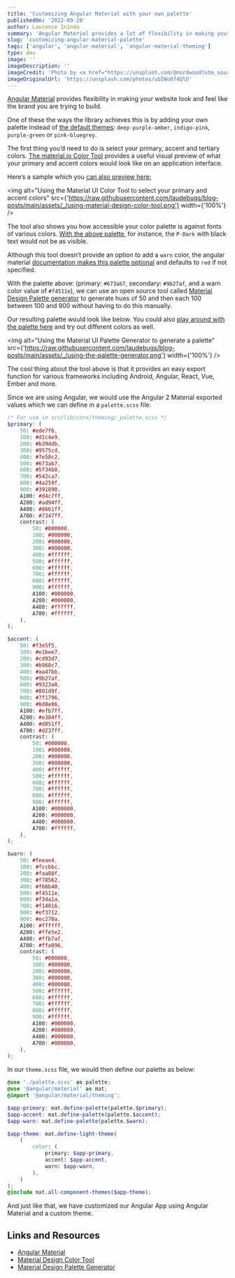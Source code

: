 ```yaml
---
title: 'Customizing Angular Material with your own palette'
publishedOn: '2022-09-28'
author: Laurence Ininda
summary: 'Angular Material provides a lot of flexibility in making your application represent your brand. In this article, we will look at how to customize the colors of Angular Material components to match your brand colors using several open source tools.'
slug: 'customizing-angular-material-palette'
tags: ['angular', 'angular-material', 'angular-material-theming']
type: dev
image: ''
imageDescription: ''
imageCredit: 'Photo by <a href="https://unsplash.com/@nordwood?utm_source=unsplash&utm_medium=referral&utm_content=creditCopyText">NordWood Themes</a> on <a href="https://unsplash.com/s/photos/design?utm_source=unsplash&utm_medium=referral&utm_content=creditCopyText">Unsplash</a>'
imageOriginalUrl: 'https://unsplash.com/photos/ubIWo074QlU'
---
```


[Angular Material](https://material.angular.io/guide/theming) provides flexibility in making your website look and feel like the brand you are trying to build.

One of these the ways the library achieves this is by adding your own palette instead of [the default themes](https://material.angular.io/guide/theming#using-a-pre-built-theme): `deep-purple-amber`, `indigo-pink`, `purple-green` or `pink-bluegrey`.

The first thing you’d need to do is select your primary, accent and tertiary colors. [The material.io Color Tool](https://material.io/resources/color/#!/) provides a useful visual preview of what your primary and accent colors would look like on an application interface.

Here’s a sample which you [can also preview here:](https://material.io/resources/color/#!/?primary.color=673AB7&secondary.color=9C27B0&view.left=0&view.right=0)

<img
    alt="Using the Material UI Color Tool to select your primary and accent colors"
    src={'https://raw.githubusercontent.com/laudebugs/blog-posts/main/assets/_/using-material-design-color-tool.png'}
    width={'100%'}
/>

The tool also shows you how accessible your color palette is against fonts of various colors. [With the above palette](https://material.io/resources/color/#!/?primary.color=673AB7&secondary.color=9b27af&view.left=1&view.right=0), for instance, the `P-Dark` with black text would not be as visible.

Although this tool doesn’t provide an option to add a `warn` color, the angular material [documentation makes this palette optional](https://material.angular.io/guide/theming#defining-a-theme) and defaults to `red` if not specified.

With the palette above: (primary: `#673ab7`, secondary: `#9b27af`, and a warn color value of `#f4511e`), we can use an open source tool called [Material Design Palette generator](https://github.com/mbitson/mcg) to generate hues of 50 and then each 100 between 100 and 900 without having to do this manually.

Our resulting palette would look like below. You could also [play around with the palette here](http://mcg.mbitson.com/#!?primary=%23673ab7&accent=%239b27af&warn=%23f4511e&themename=material-palette) and try out different colors as well.

<img
    alt="Using the Material UI Palette Generator to generate a palette"
    src={'https://raw.githubusercontent.com/laudebugs/blog-posts/main/assets/_/using-the-palette-generator.png'}
    width={'100%'}
/>

The cool thing about the tool above is that it provides an easy export function for various frameworks including Android, Angular, React, Vue, Ember and more.

Since we are using Angular, we would use the Angular 2 Material exported values which we can define in a `palette.scss` file:

```scss
/* For use in src/lib/core/theming/_palette.scss */
$primary: (
    50: #ede7f6,
    100: #d1c4e9,
    200: #b39ddb,
    300: #9575cd,
    400: #7e58c2,
    500: #673ab7,
    600: #5f34b0,
    700: #542ca7,
    800: #4a259f,
    900: #391890,
    A100: #d4c7ff,
    A200: #ad94ff,
    A400: #8661ff,
    A700: #7347ff,
    contrast: (
        50: #000000,
        100: #000000,
        200: #000000,
        300: #000000,
        400: #ffffff,
        500: #ffffff,
        600: #ffffff,
        700: #ffffff,
        800: #ffffff,
        900: #ffffff,
        A100: #000000,
        A200: #000000,
        A400: #ffffff,
        A700: #ffffff,
    ),
);

$accent: (
    50: #f3e5f5,
    100: #e1bee7,
    200: #cd93d7,
    300: #b968c7,
    400: #aa47bb,
    500: #9b27af,
    600: #9323a8,
    700: #891d9f,
    800: #7f1796,
    900: #6d0e86,
    A100: #efb7ff,
    A200: #e384ff,
    A400: #d851ff,
    A700: #d237ff,
    contrast: (
        50: #000000,
        100: #000000,
        200: #000000,
        300: #000000,
        400: #ffffff,
        500: #ffffff,
        600: #ffffff,
        700: #ffffff,
        800: #ffffff,
        900: #ffffff,
        A100: #000000,
        A200: #000000,
        A400: #000000,
        A700: #ffffff,
    ),
);

$warn: (
    50: #feeae4,
    100: #fccbbc,
    200: #faa88f,
    300: #f78562,
    400: #f66b40,
    500: #f4511e,
    600: #f34a1a,
    700: #f14016,
    800: #ef3712,
    900: #ec270a,
    A100: #ffffff,
    A200: #ffe5e2,
    A400: #ffb7af,
    A700: #ffa096,
    contrast: (
        50: #000000,
        100: #000000,
        200: #000000,
        300: #000000,
        400: #000000,
        500: #ffffff,
        600: #ffffff,
        700: #ffffff,
        800: #ffffff,
        900: #ffffff,
        A100: #000000,
        A200: #000000,
        A400: #000000,
        A700: #000000,
    ),
);
```

In our `theme.scss` file, we would then define our palette as below:

```scss
@use './palette.scss' as palette;
@use '@angular/material' as mat;
@import '@angular/material/theming';

$app-primary: mat.define-palette(palette.$primary);
$app-accent: mat.define-palette(palette.$accent);
$app-warn: mat.define-palette(palette.$warn);

$app-theme: mat.define-light-theme(
    (
        color: (
            primary: $app-primary,
            accent: $app-accent,
            warn: $app-warn,
        ),
    )
);
@include mat.all-component-themes($app-theme);
```

And just like that, we have customized our Angular App using Angular Material and a custom theme.

## Links and Resources

-   [Angular Material](https://material.angular.io/)
-   [Material Design Color Tool](https://material.io/resources/color/#!)
-   [Material Design Palette Generator](https://github.com/mbitson/mcg)
